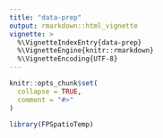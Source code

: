 ```yaml
---
title: "data-prep"
output: rmarkdown::html_vignette
vignette: >
  %\VignetteIndexEntry{data-prep}
  %\VignetteEngine{knitr::rmarkdown}
  %\VignetteEncoding{UTF-8}
---
```


```r
knitr::opts_chunk$set(
  collapse = TRUE,
  comment = "#>"
)
```

```r
library(FPSpatioTemp)
```
